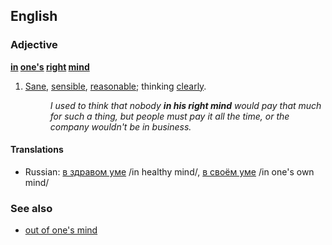 ==English==

===Adjective===
'''[[in]] [[one's]] [[right]] [[mind]]'''
#{{idiom}} [[sane|Sane]], [[sensible]], [[reasonable]]; thinking [[clearly]].
#:''I used to think that nobody '''in his right mind''' would pay that much for such a thing, but people must pay it all the time, or the company wouldn't be in business.''

====Translations====
*Russian: [[в здравом уме]] /in healthy mind/, [[в своём уме]] /in one's own mind/

===See also===
*[[out of one's mind]]